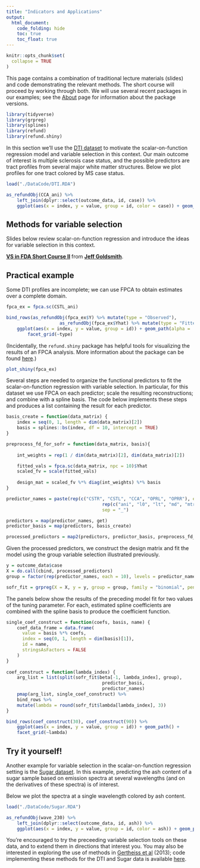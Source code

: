 ```yaml
---
title: "Indicators and Applications"
output:
  html_document: 
    code_folding: hide
    toc: true
    toc_float: true
---
```


```r
knitr::opts_chunk$set(
  collapse = TRUE
)
```

This page contains a combination of traditional lecture materials (slides) and code demonstrating the relevant methods. The short course will proceed by working through both. We will use several recent packages in our examples; see the [About](./About.html) page for information about the package versions.

```r
library(tidyverse)
library(grpreg)
library(splines)
library(refund)
library(refund.shiny)
```

In this section we'll use the [DTI dataset](./Data.html) to motivate the scalar-on-function regression model and variable selection in this context. Our main outcome of interest is multiple sclerosis case status, and the possible predictors are tract profiles from several major white matter structures. Below we plot profiles for one tract colored by MS case status.

```r
load("./DataCode/DTI.RDA")

as_refundObj(CCA_ani) %>% 
	left_join(dplyr::select(outcome_data, id, case)) %>%
	ggplot(aes(x = index, y = value, group = id, color = case)) + geom_path(alpha = .5)
```

## Methods for variable selection

Slides below review scalar-on-function regression and introduce the ideas for variable selection in this context.

<script async class="speakerdeck-embed" data-id="4d7b1c4fa3e84940b8c7059dffcbbf38" data-ratio="1.33333333333333" src="//speakerdeck.com/assets/embed.js"></script>
<div style="margin-bottom:5px"> <strong> <a href="https://speakerdeck.com/jeffgoldsmith/vs-in-fda-short-course-ii" title="VS in FDA Short Course II" target="_blank">VS in FDA Short Course II</a> </strong> from <strong><a href="https://speakerdeck.com/jeffgoldsmith" target="_blank">Jeff Goldsmith</a></strong>. </div>


## Practical example

Some DTI profiles are incomplete; we can use FPCA to obtain estimates over a complete domain.

```r
fpca_ex = fpca.sc(CSTL_ani)

bind_rows(as_refundObj(fpca_ex$Y) %>% mutate(type = "Observed"),
					as_refundObj(fpca_ex$Yhat) %>% mutate(type = "Fitted")) %>%
	ggplot(aes(x = index, y = value, group = id)) + geom_path(alpha = .5) +
		facet_grid(~type)
```

(Incidentally, the `refund.shiny` package has helpful tools for visualizing the results of an FPCA analysis. More information about the package can be found [here](https://github.com/refunders/refund.shiny).)

```r
plot_shiny(fpca_ex)
```

Several steps are needed to organize the functional predictors to fit the scalar-on-function regression with variable selection. In particular, for this dataset we use FPCA on each predictor; scale the resulting reconstructions; and combine with a spline basis. The code below implements these steps and produces a list containing the result for each predictor.

```r
basis_create = function(data_matrix) {
	index = seq(0, 1, length = dim(data_matrix)[2])
	basis = splines::bs(index, df = 10, intercept = TRUE)
}

preprocess_fd_for_sofr = function(data_matrix, basis){
	
	int_weights = rep(1 / dim(data_matrix)[2], dim(data_matrix)[2])

	fitted_vals = fpca.sc(data_matrix, npc = 10)$Yhat
	scaled_fv = scale(fitted_vals)
	
	design_mat = scaled_fv %*% diag(int_weights) %*% basis
}

predictor_names = paste(rep(c("CSTR", "CSTL", "CCA", "OPRL", "OPRR"), each = 6), 
									rep(c("ani", "l0", "lt", "md", "mtr", "t2"), 5), 
									sep = "_")

predictors = map(predictor_names, get)
predictor_basis = map(predictors, basis_create)

processed_predictors = map2(predictors, predictor_basis, preprocess_fd_for_sofr)
```

Given the processed predictors, we construct the design matrix and fit the model using the group variable selection illustrated previously.

```r
y = outcome_data$case
X = do.call(cbind, processed_predictors)
group = factor(rep(predictor_names, each = 10), levels = predictor_names)

sofr_fit = grpreg(X = X, y = y, group = group, family = "binomial", penalty = "grLasso")
```

The panels below show the results of the preceding model fit for two values of the tuning parameter. For each, estimated spline coefficients are combined with the spline basis to produce the coefficient function.

```r
single_coef_construct = function(coefs, basis, name) {
	coef_data_frame = data.frame(
	  value = basis %*% coefs,
	  index = seq(0, 1, length = dim(basis)[1]),
	  id = name,
	  stringsAsFactors = FALSE
	)
}
	
coef_construct = function(lambda_index) {
	arg_list = list(split(sofr_fit$beta[-1, lambda_index], group), 
									predictor_basis, 
									predictor_names)
	pmap(arg_list, single_coef_construct) %>%
	bind_rows %>%
	mutate(lambda = round(sofr_fit$lambda[lambda_index], 3))
}

bind_rows(coef_construct(30), coef_construct(90)) %>%
	ggplot(aes(x = index, y = value, group = id)) + geom_path() + 
	facet_grid(~lambda)
```


## Try it yourself!

Another example for variable selection in the scalar-on-function regression setting is the [Sugar dataset](./DataCode.html). In this example, predicting the ash content of a sugar sample based on emission spectra at several wavelengths (and on the derivatives of these spectra) is of interest. 

Below we plot the spectra at a single wavelength colored by ash content. 

```r
load("./DataCode/Sugar.RDA")

as_refundObj(wave_230) %>% 
	left_join(dplyr::select(outcome_data, id, ash)) %>%
	ggplot(aes(x = index, y = value, group = id, color = ash)) + geom_path(alpha = .5)
```

You're encouraged to try the preceeding variable selection tools on these data, and to extend them in directions that interest you. You may also be interested in exploring the use of methods in [Gertheiss et al](http://www4.stat.ncsu.edu/~staicu/papers/msFGRPL_R1.pdf) (2013); code implementing these methods for the DTI and Sugar data is available [here](./DataCode/Gertheiss.zip).


